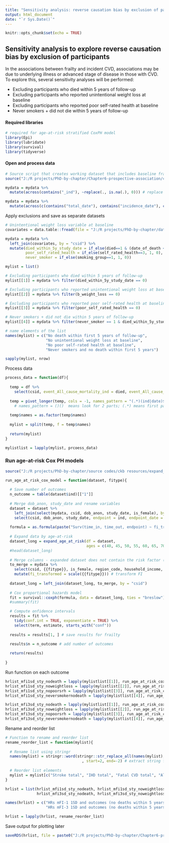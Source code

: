 ```yaml
---
title: "Sensitivity analysis: reverse causation bias by exclusion of participants"
output: html_document
date: "`r Sys.Date()`"
---
```


```r
knitr::opts_chunk$set(echo = TRUE)
```

## Sensitivity analysis to explore reverse causation bias by exclusion of participants

In the associations between frailty and incident CVD, associations may be due to underlying illness or advanced stage of disease in those with CVD. To explore this, several sensitivity analyses will be performed:

 - Excluding participants who died within 5 years of follow-up
 - Excluding participants who reported unintentional weight loss at baseline
 - Excluding participants who reported poor self-rated health at baseline
 - Never smokers + did not die within 5 years of follow-up
 
#### Required libraries

```r
# required for age-at-risk stratified CoxPH model
library(Epi)
library(lubridate)
library(survival)   
library(tidyverse)
```

#### Open and process data

```r
# Source script that creates working dataset that includes baseline frailty scores and CVD outcomes with key baseline covariates
source("J:/R projects/PhD-by-chapter/Chapter6-prospective-association/code/source/script to open and process dataset to analyse baseline frailty and outcomes.R")

mydata = mydata %>% 
  mutate(across(contains("_ind"), ~replace(., is.na(.), 0))) # replace missing values with zeros for dummy variables 

mydata = mydata %>% 
  mutate(across(c(contains("total_date"), contains("incidence_date"), contains("fatal_date"), date_of_death), ~replace(., is.na(.), censoring_date))) # if empty dates (i.e. no event), then replace empty values with censoring date
```

Apply exclusions and save as separate datasets

```r
# Unintentional weight loss variable at baseline
covariates = data.table::fread(file = "J:/R projects/PhD-by-chapter/data/processed_data/data_wide_frailty_vars.csv", select = c("csid", "b_weight_loss"))

mydata = mydata %>%  
  left_join(covariates, by = "csid") %>% 
  mutate(died_within_5y_study_date = if_else(died==1 & (date_of_death < study_date %m+% years(5)), 1, 0), # use lubridate to add 5 years
         poor_self_rated_health = if_else(self_rated_health==3, 1, 0),
         never_smoker = if_else(smoking_group==1, 1, 0))

mylist = list()

# Excluding participants who died within 5 years of follow-up
mylist[[1]] = mydata %>% filter(died_within_5y_study_date == 0)

# Excluding participants who reported unintentional weight loss at baseline
mylist[[2]] = mydata %>% filter(b_weight_loss == 0)

# Excluding participants who reported poor self-rated health at baseline
mylist[[3]] = mydata %>% filter(poor_self_rated_health == 0)

# Never smokers + did not die within 5 years of follow-up
mylist[[4]] = mydata %>% filter(never_smoker == 1 & died_within_5y_study_date == 0)

# name elements of the list
names(mylist) = c("No death within first 5 years of follow-up",
                  "No unintentional weight loss at baseline",
                  "No poor self-rated health at baseline",
                  "Never smokers and no death within first 5 years")

sapply(mylist, nrow)
```

Process data

```r
process_data = function(df){
  
  temp = df %>% 
    select(csid, event_All_cause_mortality_ind = died, event_All_cause_mortality_date = date_of_death, event_Stroke_total_ind, event_Stroke_total_date, event_IHD_total_ind, event_IHD_total_date, event_Fatal_CVD_total_ind, event_Fatal_CVD_total_date)
  
  temp = pivot_longer(temp, cols = -1, names_pattern = "(.*)(ind|date)$", names_to = c("names", ".value"))
    # names_pattern = ()()  means look for 2 parts; (.*) means first part should have zero or more characters; (ind|date)$ means the second part should end either as ind or date
  
  temp$names = as.factor(temp$names)
  
  mylist = split(temp, f = temp$names)
                 
  return(mylist)
}

mylistlist = lapply(mylist, prcoess_data)
```


### Run age-at-risk Cox PH models


```r
source("J:/R projects/PhD-by-chapter/source codes/ckb resources/expand_age_at_risk.R")

run_age_at_risk_cox_model = function(dataset, fitype){
  
  # Save number of outcomes
  n_outcome = table(dataset$ind)[["1"]]
  
  # Merge dob_anon, study_date and rename variables
  dataset = dataset %>% 
    left_join(select(mydata, csid, dob_anon, study_date, is_female), by = "csid") %>% # mydata contains frailty variable and other covariates
    select(csid, dob_anon, study_date, endpoint = ind, endpoint_date = date, is_female)
  
  formula = as.formula(paste("Surv(time_in, time_out, endpoint) ~ fi_transformed + strata(as.factor(XAgeGrp)) + is_female + region_code + household_income + marital_status + occupation + highest_education + hypertension_diag + diabetes_diag + alcohol_category + smoking_group + fat_body_mass_kg + poor_diet + met"))
  
  # Expand data by age-at-risk
  dataset_long = expand_age_at_risk(df = dataset,
                                    ages = c(40, 45, 50, 55, 60, 65, 70, 75, 80))
  #head(dataset_long)
  
  # Merge columns - expanded dataset does not contain the risk factor (frailty) or other covariates
  to_merge = mydata %>% 
    select(csid, {{fitype}}, is_female, region_code, household_income, marital_status, occupation, highest_education, met, hypertension_diag, diabetes_diag, alcohol_category, smoking_group, fat_body_mass_kg, poor_diet) %>% 
    mutate(fi_transformed = scale({{fitype}})) # transform FI
  
  dataset_long = left_join(dataset_long, to_merge, by = "csid")
  
  # Cox proportional hazards model
  fit = survival::coxph(formula, data = dataset_long, ties = "breslow") # the expanded dataframe contains 'XAgeGrp' column which can be used to stratify the CoxPH model, the time columns specify the start and end time for intervals
  #summary(fit)

  # Compute onfidence intervals
  results = fit %>% 
    tidy(conf.int = TRUE, exponentiate = TRUE) %>% 
    select(term, estimate, starts_with("conf"))
  
  results = results[1, ] # save results for frailty

  results$n = n_outcome # add number of outcomes 
  
  return(results)
  
}  
```


Run function on each outcome

```r
hrlist_mfi1sd_sty_nodeath = lapply(mylistlist[[1]], run_age_at_risk_cox_model, fitype = fi.score_no_cv)
hrlist_mfi1sd_sty_noweightloss = lapply(mylistlist[[2]], run_age_at_risk_cox_model, fitype = fi.score_no_cv)
hrlist_mfi1sd_sty_nopoorsrh = lapply(mylistlist[[3]], run_age_at_risk_cox_model, fitype = fi.score_no_cv)
hrlist_mfi1sd_sty_neversmokernodeath = lapply(mylistlist[[4]], run_age_at_risk_cox_model, fitype = fi.score_no_cv)

hrlist_mfi3sd_sty_nodeath = lapply(mylistlist[[1]], run_age_at_risk_cox_model, fitype = fi.score_no_21)
hrlist_mfi3sd_sty_noweightloss = lapply(mylistlist[[2]], run_age_at_risk_cox_model, fitype = fi.score_no_21)
hrlist_mfi3sd_sty_nopoorsrh = lapply(mylistlist[[3]], run_age_at_risk_cox_model, fitype = fi.score_no_21)
hrlist_mfi3sd_sty_neversmokernodeath = lapply(mylistlist[[4]], run_age_at_risk_cox_model, fitype = fi.score_no_21)
```

Rename and reorder list

```r
# Function to rename and reorder list
rename_reorder_list = function(mylist){
  
  # Rename list using stringr
  names(mylist) = stringr::word(stringr::str_replace_all(names(mylist), "_", " ") # replace all underscore with space
                                  , start=2, end=-2) # extract string from 2 word until last second word
  
  # Reorder list elements
  mylist = mylist[c("Stroke total", "IHD total", "Fatal CVD total", "All cause mortality")]
}

hrlist = list(hrlist_mfi1sd_sty_nodeath, hrlist_mfi1sd_sty_noweightloss, hrlist_mfi1sd_sty_nopoorsrh, hrlist_mfi1sd_sty_neversmokernodeath,
              hrlist_mfi3sd_sty_nodeath, hrlist_mfi3sd_sty_noweightloss, hrlist_mfi3sd_sty_nopoorsrh, hrlist_mfi3sd_sty_neversmokernodeath)

names(hrlist) = c("HRs mFI-1 1SD and outcomes (no deaths within 5 years)", "HRs mFI-1 1SD and outcomes (no unintentional weight loss)", "HRs mFI-1 1SD and outcomes (no poor self-rated health)", "HRs mFI1 1SD and outcomes (never smokers and no deaths)", 
                  "HRs mFI-3 1SD and outcomes (no deaths within 5 years)", "HRs mFI-3 1SD and outcomes (no unintentional weight loss)", "HRs mFI-3 1SD and outcomes (no poor self-rated health)", "HRs mFI-3 1SD and outcomes (never smokers and no deaths)")

hrlist = lapply(hrlist, rename_reorder_list)
```

Save output for plotting later

```r
saveRDS(hrlist, file = paste0("J:/R projects/PhD-by-chapter/Chapter6-prospective-association/rds objects/output data/HRs baseline FI and outcomes (sensitivity exclusions).rds"))
```
